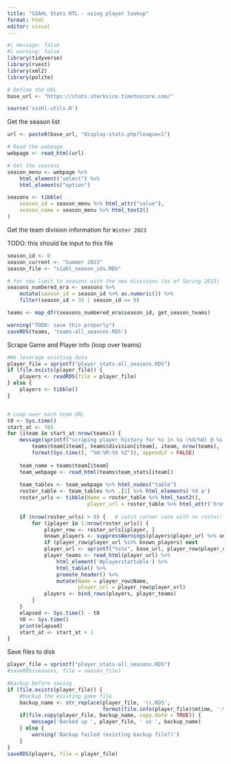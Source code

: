 ```yaml
---
title: "SIAHL Stats RTL - using player lookup"
format: html
editor: visual
---
```


```r
#| message: false
#| warning: false
library(tidyverse)
library(rvest)
library(xml2)
library(polite)

# Define the URL
base_url <- "https://stats.sharksice.timetoscore.com/"

source('siahl-utils.R')
```

Get the season list

```r
url <- paste0(base_url, "display-stats.php?league=1")

# Read the webpage
webpage <- read_html(url)

# Get the seasons
season_menu <- webpage %>%
    html_element("select") %>% 
    html_elements("option")

seasons <- tibble(
    season_id = season_menu %>% html_attr("value"),
    season_name = season_menu %>% html_text2()
)
```

Get the team division information for `Winter 2023`

TODO: this should be input to this file

```r
season_id <- 0
season_current <- "Summer 2023" 
season_file <- "siahl_season_ids.RDS"

# for now limit to seasons with the new divisions (as of Spring 2015)
seasons_numbered_era <- seasons %>% 
    mutate(season_id = season_id %>% as.numeric()) %>% 
    filter(season_id > 33 | season_id == 0)

teams <- map_dfr(seasons_numbered_era$season_id, get_season_teams)

warning("TODO: save this properly")
saveRDS(teams, 'teams-all_seasons.RDS')
```

Scrape Game and Player info (loop over teams)

```r
#We leverage existing data
player_file = sprintf("player_stats-all_seasons.RDS")
if (file.exists(player_file)) {
    players <- readRDS(file = player_file)
} else {
    players <- tibble()
}


# Loop over each team URL
t0 <- Sys.time()
start_at <- 785
for (iteam in start_at:nrow(teams)) {
    message(sprintf("scraping player history for %s in %s (%d/%d) @ %s... ", 
        teams$team[iteam], teams$division[iteam], iteam, nrow(teams),
        format(Sys.time(), "%H:%M:%S %Z")), appendLF = FALSE)
    
    team_name = teams$team[iteam]
    team_webpage <- read_html(teams$team_stats[iteam])
    
    team_tables <- team_webpage %>% html_nodes("table")
    roster_table <- team_tables %>% .[2] %>% html_elements('td a') 
    roster_urls <- tibble(Name = roster_table %>% html_text2(),
                          player_url = roster_table %>% html_attr('href'))
    
    if (nrow(roster_urls) > 0) {   # catch corner case with no roster: https://stats.sharksice.timetoscore.com/display-schedule?team=4686&season=51&league=1&stat_class=1
        for (iplayer in 1:nrow(roster_urls)) {
            player_row <- roster_urls[iplayer, ]
            known_players <- suppressWarnings(players$player_url %>% unique)
            if (player_row$player_url %in% known_players) next
            player_url <- sprintf("%s%s", base_url, player_row$player_url)
            player_teams <- read_html(player_url) %>% 
                html_element('#playerstattable') %>% 
                html_table() %>% 
                promote_header() %>% 
                mutate(Name = player_row$Name,
                       player_url = player_row$player_url)
            players <- bind_rows(players, player_teams)
        }
    }
    elapsed <- Sys.time() - t0
    t0 <- Sys.time()
    print(elapsed)
    start_at <- start_at + 1
}

```

Save files to disk

```r
player_file = sprintf("player_stats-all_seasons.RDS")
#saveRDS(seasons, file = season_file)

#backup before saving
if (file.exists(player_file)) {
    #backup the existing game file
    backup_name <- str_replace(player_file, '\\.RDS', 
                               format(file.info(player_file)$mtime, '-%Y-%m-%d-%H%M%S.RDS'))
    if(file.copy(player_file, backup_name, copy.date = TRUE)) {
        message('Backed up ', player_file, ' as ', backup_name)
    } else {
        warning('Backup failed (existing backup file?)')
    }
}
saveRDS(players, file = player_file)

```
